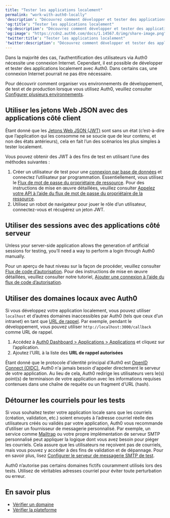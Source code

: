 ```yaml
---
title: "Tester les applications localement"
permalink: "work-with-auth0-locally"
'description': "Découvrez comment développer et tester des applications Auth0."
'og:title': "Tester les applications localement"
'og:description': "Découvrez comment développer et tester des applications Auth0."
'og:image': "https://cdn2.auth0.com/docs/1.14567.0/img/share-image.png"
'twitter:title': "Tester les applications localement"
'twitter:description': "Découvrez comment développer et tester des applications Auth0."
---
```


Dans la majorité des cas, l’authentification des utilisateurs via Auth0 nécessite une connexion Internet. Cependant, il est possible de développer et tester des applications localement avec Auth0. Dans certains cas, une connexion Internet pourrait ne pas être nécessaire.

Pour découvrir comment organiser vos environnements de développement, de test et de production lorsque vous utilisez Auth0, veuillez consulter [Configurer plusieurs environnements](/docs/fr-ca/get-started/auth0-overview/create-tenants/set-up-multiple-environments).

## Utiliser les jetons Web JSON avec des applications côté client

Étant donné que les [Jetons Web JSON (JWT)](/docs/fr-ca/secure/tokens/json-web-tokens) sont sans un état (c’est-à-dire que l’application qui les consomme ne se soucie que de leur contenu, et non des états antérieurs), cela en fait l’un des scénarios les plus simples à tester localement.

Vous pouvez obtenir des <Tooltip href="/docs/docs/fr-ca/glossary?term=json-web-token" tip="Jeton Web JSON (JWT)
Format standard de jeton d’ID (et souvent de jeton d’accès) utilisé pour représenter en toute sécurité des demandes entre deux parties." cta="Voir le glossaire">JWT</Tooltip> à des fins de test en utilisant l’une des méthodes suivantes :

1. Créer un utilisateur de test pour une [connexion par base de données](/docs/fr-ca/connections/database) et connectez l’utilisateur par programmation. Essentiellement, vous utilisez le [Flux de mot de passe du propriétaire de ressource](/docs/fr-ca/get-started/authentication-and-authorization-flow/resource-owner-password-flow). Pour des instructions de mise en œuvre détaillées, veuillez consulter [Appelez votre API à l’aide du flux de mot de passe du propriétaire de la ressource](/docs/fr-ca/get-started/authentication-and-authorization-flow/resource-owner-password-flow/call-your-api-using-resource-owner-password-flow).
2. Utilisez un robot de navigateur pour jouer le rôle d’un utilisateur, connectez-vous et récupérez un jeton JWT.

## Utiliser des sessions avec des applications côté serveur

Unless your server-side application allows the generation of artificial sessions for testing, you’ll need a way to perform a login through Auth0 manually.

Pour un aperçu de haut niveau sur la façon de procéder, veuillez consulter [Flux de code d’autorisation](/docs/fr-ca/get-started/authentication-and-authorization-flow/authorization-code-flow). Pour des instructions de mise en œuvre détaillées, veuillez consulter notre tutoriel, [Ajouter une connexion à l’aide du flux de code d’autorisation](/docs/fr-ca/get-started/authentication-and-authorization-flow/authorization-code-flow/add-login-auth-code-flow).

## Utiliser des domaines locaux avec Auth0

Si vous développez votre application localement, vous pouvez utiliser `localhost` et d’autres domaines inaccessibles par Auth0 (tels que ceux d’un intranet) en tant que [URL de rappel](/docs/fr-ca/authenticate/login/redirect-users-after-login). Par exemple, pendant le développement, vous pouvez utiliser `http://localhost:3000/callback` comme URL de rappel.

1. Accédez à [Auth0 Dashboard > Applications > Applications](https://manage.auth0.com/#/applications/{yourClientId}/settings) et cliquez sur l’application.
2. Ajoutez l’URL à la liste des  **URL de rappel autorisées**

Étant donné que le protocole d'identité principal d'Auth0 est [OpenID Connect (OIDC)](/docs/fr-ca/authenticate/protocols/openid-connect-protocol), Auth0 n'a jamais besoin d'appeler directement le serveur de votre application. Au lieu de cela, Auth0 redirige les utilisateurs vers le(s) point(s) de terminaison de votre application avec les informations requises contenues dans une chaîne de requête ou un fragment d'URL (hash).

## Détourner les courriels pour les tests

Si vous souhaitez tester votre application locale sans que les courriels (création, validation, etc.) soient envoyés à l’adresse courriel réelle des utilisateurs créés ou validés par votre application, Auth0 vous recommande d’utiliser un fournisseur de messagerie personnalisé. Par exemple, un service comme [Mailtrap](https://mailtrap.io/signin) ou votre propre implémentation de serveur SMTP personnalisé peut appliquer la logique dont vous avez besoin pour piéger les courriels. Cela assure que les utilisateurs ne reçoivent pas de courriels, mais vous pouvez y accéder à des fins de validation et de dépannage. Pour en savoir plus, lisez [Configurer le serveur de messagerie SMTP de test](/docs/fr-ca/customize/email/configure-test-smtp-email-servers).

Auth0 n’autorise pas certains domaines fictifs couramment utilisés lors des tests. Utilisez de véritables adresses courriel pour éviter toute perturbation ou erreur.

## En savoir plus

* [Vérifier un domaine](/docs/fr-ca/troubleshoot/basic-issues/verify-domain)
* [Vérifier la plateforme](/docs/fr-ca/troubleshoot/basic-issues/verify-platform)